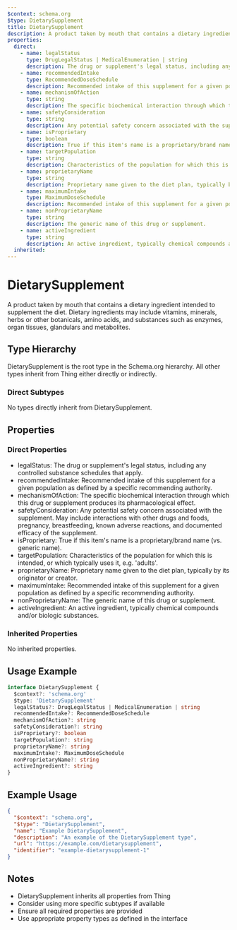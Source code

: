 ```yaml
---
$context: schema.org
$type: DietarySupplement
title: DietarySupplement
description: A product taken by mouth that contains a dietary ingredient intended to supplement the diet. Dietary ingredients may include vitamins, minerals, herbs or other botanicals, amino acids, and substances such as enzymes, organ tissues, glandulars and metabolites.
properties:
  direct:
    - name: legalStatus
      type: DrugLegalStatus | MedicalEnumeration | string
      description: The drug or supplement's legal status, including any controlled substance schedules that apply.
    - name: recommendedIntake
      type: RecommendedDoseSchedule
      description: Recommended intake of this supplement for a given population as defined by a specific recommending authority.
    - name: mechanismOfAction
      type: string
      description: The specific biochemical interaction through which this drug or supplement produces its pharmacological effect.
    - name: safetyConsideration
      type: string
      description: Any potential safety concern associated with the supplement. May include interactions with other drugs and foods, pregnancy, breastfeeding, known adverse reactions, and documented efficacy of the supplement.
    - name: isProprietary
      type: boolean
      description: True if this item's name is a proprietary/brand name (vs. generic name).
    - name: targetPopulation
      type: string
      description: Characteristics of the population for which this is intended, or which typically uses it, e.g. 'adults'.
    - name: proprietaryName
      type: string
      description: Proprietary name given to the diet plan, typically by its originator or creator.
    - name: maximumIntake
      type: MaximumDoseSchedule
      description: Recommended intake of this supplement for a given population as defined by a specific recommending authority.
    - name: nonProprietaryName
      type: string
      description: The generic name of this drug or supplement.
    - name: activeIngredient
      type: string
      description: An active ingredient, typically chemical compounds and/or biologic substances.
  inherited:
---
```

# DietarySupplement

A product taken by mouth that contains a dietary ingredient intended to supplement the diet. Dietary ingredients may include vitamins, minerals, herbs or other botanicals, amino acids, and substances such as enzymes, organ tissues, glandulars and metabolites.

## Type Hierarchy

DietarySupplement is the root type in the Schema.org hierarchy. All other types inherit from Thing either directly or indirectly.

### Direct Subtypes

No types directly inherit from DietarySupplement.

## Properties

### Direct Properties

- legalStatus: The drug or supplement's legal status, including any controlled substance schedules that apply.
- recommendedIntake: Recommended intake of this supplement for a given population as defined by a specific recommending authority.
- mechanismOfAction: The specific biochemical interaction through which this drug or supplement produces its pharmacological effect.
- safetyConsideration: Any potential safety concern associated with the supplement. May include interactions with other drugs and foods, pregnancy, breastfeeding, known adverse reactions, and documented efficacy of the supplement.
- isProprietary: True if this item's name is a proprietary/brand name (vs. generic name).
- targetPopulation: Characteristics of the population for which this is intended, or which typically uses it, e.g. 'adults'.
- proprietaryName: Proprietary name given to the diet plan, typically by its originator or creator.
- maximumIntake: Recommended intake of this supplement for a given population as defined by a specific recommending authority.
- nonProprietaryName: The generic name of this drug or supplement.
- activeIngredient: An active ingredient, typically chemical compounds and/or biologic substances.

### Inherited Properties

No inherited properties.

## Usage Example

```typescript
interface DietarySupplement {
  $context?: 'schema.org'
  $type: 'DietarySupplement'
  legalStatus?: DrugLegalStatus | MedicalEnumeration | string
  recommendedIntake?: RecommendedDoseSchedule
  mechanismOfAction?: string
  safetyConsideration?: string
  isProprietary?: boolean
  targetPopulation?: string
  proprietaryName?: string
  maximumIntake?: MaximumDoseSchedule
  nonProprietaryName?: string
  activeIngredient?: string
}
```

## Example Usage

```json
{
  "$context": "schema.org",
  "$type": "DietarySupplement",
  "name": "Example DietarySupplement",
  "description": "An example of the DietarySupplement type",
  "url": "https://example.com/dietarysupplement",
  "identifier": "example-dietarysupplement-1"
}
```

## Notes

- DietarySupplement inherits all properties from Thing
- Consider using more specific subtypes if available
- Ensure all required properties are provided
- Use appropriate property types as defined in the interface